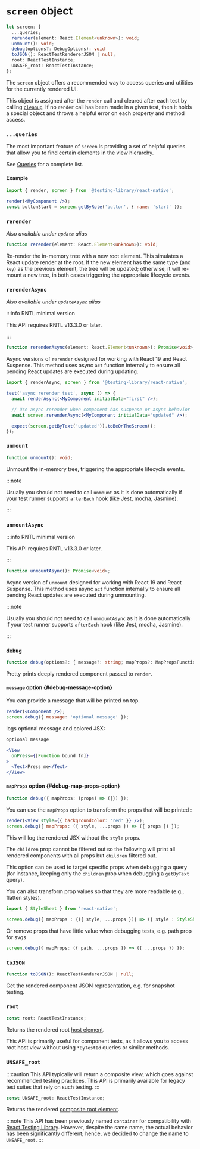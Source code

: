 # `screen` object

```ts
let screen: {
  ...queries;
  rerender(element: React.Element<unknown>): void;
  unmount(): void;
  debug(options?: DebugOptions): void
  toJSON(): ReactTestRendererJSON | null;
  root: ReactTestInstance;
  UNSAFE_root: ReactTestInstance;
};
```

The `screen` object offers a recommended way to access queries and utilities for the currently rendered UI.

This object is assigned after the `render` call and cleared after each test by calling [`cleanup`](docs/api/misc/other#cleanup). If no `render` call has been made in a given test, then it holds a special object and throws a helpful error on each property and method access.

### `...queries`

The most important feature of `screen` is providing a set of helpful queries that allow you to find certain elements in the view hierarchy.

See [Queries](docs/api/queries) for a complete list.

#### Example

```jsx
import { render, screen } from '@testing-library/react-native';

render(<MyComponent />);
const buttonStart = screen.getByRole('button', { name: 'start' });
```

### `rerender`

_Also available under `update` alias_

```ts
function rerender(element: React.Element<unknown>): void;
```

Re-render the in-memory tree with a new root element. This simulates a React update render at the root. If the new element has the same type (and `key`) as the previous element, the tree will be updated; otherwise, it will re-mount a new tree, in both cases triggering the appropriate lifecycle events.

### `rerenderAsync`

_Also available under `updateAsync` alias_

:::info RNTL minimal version

This API requires RNTL v13.3.0 or later.

:::

```ts
function rerenderAsync(element: React.Element<unknown>): Promise<void>;
```

Async versions of `rerender` designed for working with React 19 and React Suspense. This method uses async `act` function internally to ensure all pending React updates are executed during updating.

```jsx
import { renderAsync, screen } from '@testing-library/react-native';

test('async rerender test', async () => {
  await renderAsync(<MyComponent initialData="first" />);

  // Use async rerender when component has suspense or async behavior
  await screen.rerenderAsync(<MyComponent initialData="updated" />);

  expect(screen.getByText('updated')).toBeOnTheScreen();
});
```

### `unmount`

```ts
function unmount(): void;
```

Unmount the in-memory tree, triggering the appropriate lifecycle events.

:::note

Usually you should not need to call `unmount` as it is done automatically if your test runner supports `afterEach` hook (like Jest, mocha, Jasmine).

:::

### `unmountAsync`

:::info RNTL minimal version

This API requires RNTL v13.3.0 or later.

:::

```ts
function unmountAsync(): Promise<void>;
```

Async version of `unmount` designed for working with React 19 and React Suspense. This method uses async `act` function internally to ensure all pending React updates are executed during unmounting.

:::note

Usually you should not need to call `unmountAsync` as it is done automatically if your test runner supports `afterEach` hook (like Jest, mocha, Jasmine).

:::

### `debug`

```ts
function debug(options?: { message?: string; mapProps?: MapPropsFunction }): void;
```

Pretty prints deeply rendered component passed to `render`.

#### `message` option {#debug-message-option}

You can provide a message that will be printed on top.

```jsx
render(<Component />);
screen.debug({ message: 'optional message' });
```

logs optional message and colored JSX:

```jsx
optional message

<View
  onPress={[Function bound fn]}
>
  <Text>Press me</Text>
</View>
```

#### `mapProps` option {#debug-map-props-option}

```ts
function debug({ mapProps: (props) => ({}) });
```

You can use the `mapProps` option to transform the props that will be printed :

```jsx
render(<View style={{ backgroundColor: 'red' }} />);
screen.debug({ mapProps: ({ style, ...props }) => ({ props }) });
```

This will log the rendered JSX without the `style` props.

The `children` prop cannot be filtered out so the following will print all rendered components with all props but `children` filtered out.

This option can be used to target specific props when debugging a query (for instance, keeping only the `children` prop when debugging a `getByText` query).

You can also transform prop values so that they are more readable (e.g., flatten styles).

```ts
import { StyleSheet } from 'react-native';

screen.debug({ mapProps : {({ style, ...props })} => ({ style : StyleSheet.flatten(style), ...props }) });
```

Or remove props that have little value when debugging tests, e.g. path prop for svgs

```ts
screen.debug({ mapProps: ({ path, ...props }) => ({ ...props }) });
```

### `toJSON`

```ts
function toJSON(): ReactTestRendererJSON | null;
```

Get the rendered component JSON representation, e.g. for snapshot testing.

### `root`

```ts
const root: ReactTestInstance;
```

Returns the rendered root [host element](docs/advanced/testing-env#host-and-composite-components).

This API is primarily useful for component tests, as it allows you to access root host view without using `*ByTestId` queries or similar methods.

### `UNSAFE_root`

:::caution
This API typically will return a composite view, which goes against recommended testing practices. This API is primarily available for legacy test suites that rely on such testing.
:::

```ts
const UNSAFE_root: ReactTestInstance;
```

Returns the rendered [composite root element](docs/advanced/testing-env#host-and-composite-components).

:::note
This API has been previously named `container` for compatibility with [React Testing Library](https://testing-library.com/docs/react-testing-library/other#container-1). However, despite the same name, the actual behavior has been significantly different; hence, we decided to change the name to `UNSAFE_root`.
:::
